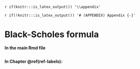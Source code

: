 `r if(knitr:::is_latex_output()) '\\appendix'`

`r if(!knitr:::is_latex_output()) '# (APPENDIX) Appendix {-}'` 

<!--
If you feel it necessary to include an appendix, it goes here.
-->


# Black-Scholes formula {#bsformula}

\begin{align*}
dS_t &= \mu S_t dt + \sigma S_t dB_t \\
S_T &= S_0 \times \exp \left( \left( \mu  - \frac{\sigma^2}{2} \right) T  + \sigma B_T \right)
\end{align*}




\begin{proof}

If $S$ were deterministic, $dS_t/S_t$ would be the derivative of $\ln(S_t)$ with respect to $S$. This suggests to find an expression for the stochastic differential of $\ln(S_t)$, a function of the single random variable $S_t$.


\begin{scriptsize}
\begin{align}
f(t,S) &= \ln(S) \\[10pt]
df(t,S) &= \cancelto{0}{\frac{\partial f}{\partial t}dt}  + \frac{\partial f}{\partial S} dS + \cancelto{0}{\frac{1}{2} \frac{\partial^2 f}{\partial t^2} (dt)^2} + \frac{1}{2} \frac{\partial^2 f}{\partial S^2} (dS)^2  + \cancelto{0}{\frac{\partial^2 f}{\partial t \partial S} dt dS} \\[10pt]
d\ln(S) &= \frac{d\ln(S)}{dS} dS + \frac{1}{2} \frac{d^2\ln(S)}{dS^2}(dS)^2 \\[10pt]
(dS)^2 &= \int_{0}^{t}{\left(\sigma \times S \right)^2} ds = \sigma^2 S^2 dt \\[10pt]
d\ln(S) &= \frac{1}{S} (\mu S dt + \sigma S dB) + \frac{1}{2}\frac{-1}{S^2} \sigma^2 S^2 dt \\[10pt]
d\ln(S) &= \left( \mu -  \frac{1}{2} \sigma^2 \right) dt + \sigma dB \\[10pt]
\int_{t=0}^{T}{d\ln(S_T)} &= \int_{t=0}^{T}{\left( \mu - \frac{\sigma^2}{2} \right) dt} + \int_{t=0}^{T}{\sigma dB_t} \\[10pt]
\ln(S_T) - \ln(S_0) &=  \left(\mu  - \frac{\sigma^2}{2} \right)  T + \sigma B_T \\[10pt]
\ln \left( \frac{S_T}{S_0} \right) &= \left( \mu  - \frac{\sigma^2}{2}  \right) T + \sigma B_T \\[10pt]
S_T &= S_0 \times \exp \left( \left( \mu  - \frac{\sigma^2}{2} \right) T  + \sigma B_T \right) \qed
\end{align}
\end{scriptsize} 
\end{proof}

**In the main Rmd file**

 ```r
```

**In Chapter \@ref(ref-labels):**

<!-- ```{r ref.label='include_packages_2', results='hide', echo = TRUE} -->

<!-- ``` -->

